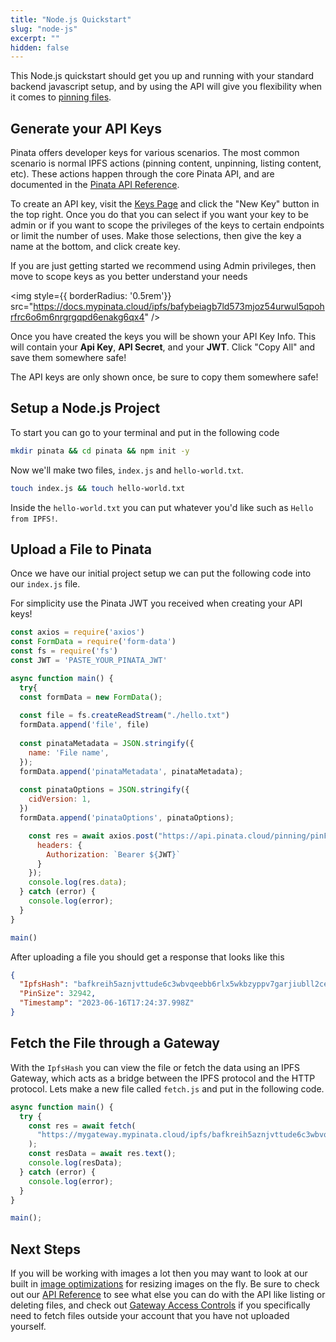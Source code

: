 ```yaml
---
title: "Node.js Quickstart"
slug: "node-js"
excerpt: ""
hidden: false
---
```


This Node.js quickstart should get you up and running with your standard backend javascript setup, and by using the API will give you flexibility when it comes to [pinning files](/pinning/pinning-files).

## Generate your API Keys

Pinata offers developer keys for various scenarios. The most common scenario is normal IPFS actions (pinning content, unpinning, listing content, etc). These actions happen through the core Pinata API, and are documented in the [Pinata API Reference](ref:pinningpinfiletoipfs).

To create an API key, visit the [Keys Page](https://app.pinata.cloud/developers/keys) and click the "New Key" button in the top right. Once you do that you can select if you want your key to be admin or if you want to scope the privileges of the keys to certain endpoints or limit the number of uses. Make those selections, then give the key a name at the bottom, and click create key. 

<Note>If you are just getting started we recommend using Admin privileges, then move to scope keys as you better understand your needs</Note>

<img style={{ borderRadius: '0.5rem'}} src="https://docs.mypinata.cloud/ipfs/bafybeiagb7ld573mjoz54urwul5qpohrfrc6o6m6nrgrgqpd6enakg6qx4" />

Once you have created the keys you will be shown your API Key Info. This will contain your **Api Key**, **API Secret**, and your **JWT**. Click "Copy All" and save them somewhere safe! 

<Note>The API keys are only shown once, be sure to copy them somewhere safe!</Note>

## Setup a Node.js Project

To start you can go to your terminal and put in the following code

```bash
mkdir pinata && cd pinata && npm init -y
```

Now we'll make two files, `index.js` and `hello-world.txt`.

```bash
touch index.js && touch hello-world.txt
```

Inside the `hello-world.txt` you can put whatever you'd like such as `Hello from IPFS!`.

## Upload a File to Pinata

Once we have our initial project setup we can put the following code into our `index.js` file.

<Note>For simplicity use the Pinata JWT you received when creating your API keys!</Note>


```javascript index.js
const axios = require('axios')
const FormData = require('form-data')
const fs = require('fs')
const JWT = 'PASTE_YOUR_PINATA_JWT'

async function main() {
  try{
  const formData = new FormData();
  
  const file = fs.createReadStream("./hello.txt")
  formData.append('file', file)
  
  const pinataMetadata = JSON.stringify({
    name: 'File name',
  });
  formData.append('pinataMetadata', pinataMetadata);
  
  const pinataOptions = JSON.stringify({
    cidVersion: 1,
  })
  formData.append('pinataOptions', pinataOptions);

    const res = await axios.post("https://api.pinata.cloud/pinning/pinFileToIPFS", formData, {
      headers: {
        Authorization: `Bearer ${JWT}`
      }
    });
    console.log(res.data);
  } catch (error) {
    console.log(error);
  }
}

main()
```

After uploading a file you should get a response that looks like this

```json
{
  "IpfsHash": "bafkreih5aznjvttude6c3wbvqeebb6rlx5wkbzyppv7garjiubll2ceym4",
  "PinSize": 32942,
  "Timestamp": "2023-06-16T17:24:37.998Z"
}
```

## Fetch the File through a Gateway

With the `IpfsHash` you can view the file or fetch the data using an IPFS Gateway, which acts as a bridge between the IPFS protocol and the HTTP protocol. Lets make a new file called `fetch.js` and put in the following code.

```javascript fetch.js
async function main() {
  try {
    const res = await fetch(
      "https://mygateway.mypinata.cloud/ipfs/bafkreih5aznjvttude6c3wbvqeebb6rlx5wkbzyppv7garjiubll2ceym4",
    );
    const resData = await res.text();
    console.log(resData);
  } catch (error) {
    console.log(error);
  }
}

main();
```

## Next Steps

If you will be working with images a lot then you may want to look at our built in [image optimizations](/gateways/image-optimizations) for resizing images on the fly. Be sure to check out our [API Reference](/api-reference/introduction) to see what else you can do with the API like listing or deleting files, and check out [Gateway Access Controls](/gateways/gateway-access-controls) if you specifically need to fetch files outside your account that you have not uploaded yourself.

